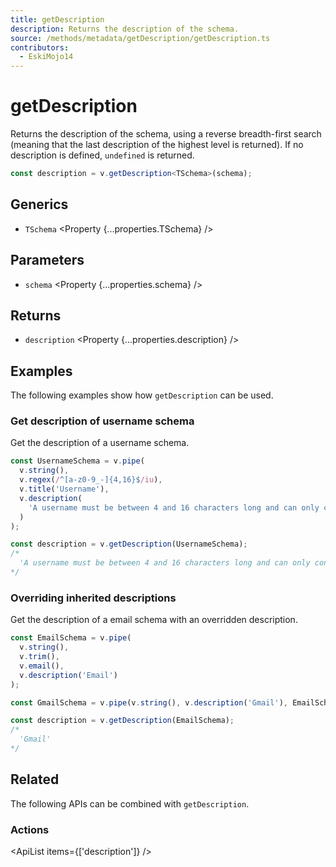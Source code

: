 ```yaml
---
title: getDescription
description: Returns the description of the schema.
source: /methods/metadata/getDescription/getDescription.ts
contributors:
  - EskiMojo14
---
```



# getDescription

Returns the description of the schema, using a reverse breadth-first search (meaning that the last description of the highest level is returned). If no description is defined, `undefined` is returned.

```ts
const description = v.getDescription<TSchema>(schema);
```

## Generics

- `TSchema` <Property {...properties.TSchema} />

## Parameters

- `schema` <Property {...properties.schema} />

## Returns

- `description` <Property {...properties.description} />

## Examples

The following examples show how `getDescription` can be used.

### Get description of username schema

Get the description of a username schema.

```ts
const UsernameSchema = v.pipe(
  v.string(),
  v.regex(/^[a-z0-9_-]{4,16}$/iu),
  v.title('Username'),
  v.description(
    'A username must be between 4 and 16 characters long and can only contain letters, numbers, underscores and hyphens.'
  )
);

const description = v.getDescription(UsernameSchema);
/*
  'A username must be between 4 and 16 characters long and can only contain letters, numbers, underscores and hyphens.'
*/
```

### Overriding inherited descriptions

Get the description of a email schema with an overridden description.

```ts
const EmailSchema = v.pipe(
  v.string(),
  v.trim(),
  v.email(),
  v.description('Email')
);

const GmailSchema = v.pipe(v.string(), v.description('Gmail'), EmailSchema);

const description = v.getDescription(EmailSchema);
/*
  'Gmail'
*/
```

## Related

The following APIs can be combined with `getDescription`.

### Actions

<ApiList items={['description']} />
